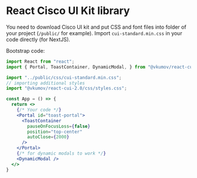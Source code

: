 <Meta title="Introduction" />

# React Cisco UI Kit library

You need to download Cisco UI kit and put CSS and font files into folder of your project (`/public/` for example).
Import `cui-standard.min.css` in your code directly (for NextJS).

Bootstrap code:
```jsx
import React from "react";
import { Portal, ToastContainer, DynamicModal, } from "@vkumov/react-cui-2.0";

import "../public/css/cui-standard.min.css";
// importing additional styles
import "@vkumov/react-cui-2.0/css/styles.css";

const App = () => {
  return <>
    {/* Your code */}
    <Portal id="toast-portal">
      <ToastContainer
        pauseOnFocusLoss={false}
        position="top-center"
        autoClose={2000}
      />
    </Portal>
    {/* for dynamic modals to work */}
    <DynamicModal />
  </>
} 
```